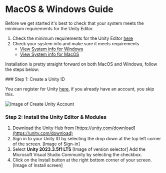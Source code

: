 
# MacOS & Windows Guide

Before we get started it's best to check that your system meets the minimum requirements for the Unity Editor.  
  
  1. Check the minimum requirements for the Unity Editor [here](https://docs.unity3d.com/Manual/system-requirements.html#editor)  
  2. Check your system info and make sure it meets requirements
     - [View System info for Windows](https://support.microsoft.com/en-us/windows/view-your-system-info-a965a8f2-0773-1d65-472a-1e747c9ebe00)
     - [View System info for MacOS](https://support.apple.com/en-gb/guide/mac-help/syspr35536/14.0/mac/14.0)

Installation is pretty straight forward on both MacOS and Windows, follow the steps below:

<Steps>
  ### Step 1: Create a Unity ID

  You can register for Unity [here](https://id.unity.com/en/conversations/adc07ba5-7f26-4ad9-a8e0-069d3cd78fec007f),
  if you already have an account, you skip this.

  ![Image of Create Unity Account](https://support.unity.com/hc/article_attachments/12302710558484)

  ### Step 2: Install the Unity Editor & Modules

  1. Download the Unity Hub from [https://unity.com/download](https://unity.com/download)
  2. Sign in to your Unity ID by selecting the drop down at the top left corner of the screen.
    [Image of Sign-in]
  3. Select **Unity 2023.3.5f1 LTS**
    [Image of version selector]
    <Callout emoji="💡">
      Add the Microsoft Visual Studio Community by selecting the checkbox.
    </Callout>
  4. Click on the Install button at the right bottom corner of your screen.
    [Image of Install screen]
</Steps>